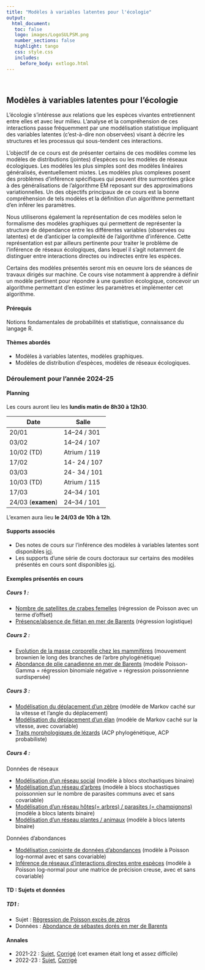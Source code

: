 ```yaml
---
title: "Modèles à variables latentes pour l'écologie"
output: 
  html_document:
   toc: false
   logo: images/LogoSULPSM.png
   number_sections: false
   highlight: tango
   css: style.css
   includes:
     before_body: extlogo.html
---
```


<br>

## Modèles à variables latentes pour l'écologie

L'écologie s'intéresse aux relations que les espèces vivantes entretiennent entre elles et avec leur milieu. L'analyse et la compréhension de ces interactions passe fréquemment par une modélisation statistique impliquant des variables latentes (c'est-à-dire non observées) visant à décrire les structures et les processus qui sous-tendent ces interactions.

L'objectif de ce cours est de présenter certains de ces modèles comme les modèles de distributions (jointes) d'espèces ou les modèles de réseaux écologiques. Les modèles les plus simples sont des modèles linéaires généralisés, éventuellement mixtes. Les modèles plus complexes posent des problèmes d'inférence spécifiques qui peuvent être surmontées grâce à des généralisations de l'algorithme EM reposant sur des approximations variationnelles. Un des objectifs principaux de ce cours est la bonne compréhension de tels modèles et la définition d'un algorithme permettant d'en inférer les paramètres.

Nous utiliserons également la représentation de ces modèles selon le formalisme des modèles graphiques qui permettent de représenter la structure de dépendance entre les différentes variables (observées ou latentes) et de d’anticiper la complexité de l’algorithme d’inférence. Cette représentation est par ailleurs pertinente pour traiter le problème de l’inférence de réseaux écologiques, dans lequel il s’agit notamment de distinguer entre interactions directes ou indirectes entre les espèces.

Certains des modèles présentés seront mis en oeuvre lors de séances de travaux dirigés sur machine. Ce cours vise notamment à apprendre à définir un modèle pertinent pour répondre à une question écologique, concevoir un algorithme permettant d'en estimer les paramètres et implémenter cet algorithme.

#### Prérequis 
Notions fondamentales de probabilités et statistique, connaissance du langage R.

#### Thèmes abordés

- Modèles à variables latentes, modèles graphiques.
- Modèles de distribution d'espèces, modèles de réseaux écologiques.

### Déroulement pour l'année 2024-25

#### Planning

Les cours auront lieu les **lundis matin de 8h30 à 12h30**.

Date               | Salle
------------------ | -------------
20/01              | 14--24 / 301   
03/02              | 14--24 / 107   
10/02 (TD)         | Atrium / 119 <!-- 14--24 / 107 -->
17/02              | 14- 24 / 107   
03/03              | 24- 34 / 101   
10/03 (TD)         | Atrium / 115 <!-- 24--34 / 101 -->
17/03              | 24--34 / 101   
24/03 (**examen**) | 24--34 / 101   

L'examen aura lieu **le 24/03 de 10h à 12h**.

<!-- * en salle 24-34/309 : les 16, 23, 30 janvier, 6 et 13 février, -->
<!-- * en salle 14-24/201 : les 27 février, 5, 12, 19 et 26 mars. -->

<!-- Le planning est également disponible [ ici](https://m2stat.sorbonne-universite.fr/enseignement/agenda/) et [là](https://isup.sorbonne-universite.fr/plannings-2023-2024). Les salles de TD seront précisées au fur et à mesure. -->

#### Supports associés

* Des notes de cours sur l'inférence des modèles à variables latentes sont disponibles [ici](https://scj-robin.github.io/lecture-notes.html).
* Les supports d'une série de cours doctoraux sur certains des modèles présentés en cours sont disponibles [ici](https://scj-robin.github.io/lecture-slides.html).

#### Exemples présentés en cours

##### Cours 1 : 

*  [Nombre de satellites de crabes femelles](https://scj-robin.github.io/examples/HorseshoeGLMpoisson.html) (régression de Poisson avec un terme d'offset) 
*  [Présence/absence de flétan en mer de Barents](https://scj-robin.github.io/examples/BarentsGLMbernoulli.html) (régression logistique)
  
##### Cours 2 : 

*  [Evolution de la masse corporelle chez les mammifères](https://scj-robin.github.io/examples/CarnivoreBodymass.html) (mouvement brownien le long des branches de l'arbre phylogénétique) 
*  [Abondance de plie canadienne en mer de Barents](https://scj-robin.github.io/examples/BarentsGLMnegbin) (modèle Poisson-Gamma = régression binomiale négative = régression poissonnienne surdispersée)

##### Cours 3 : 

*  [Modélisation du déplacement d'un zèbre](https://scj-robin.github.io/examples/PEL19-zebra.html) (modèle de Markov caché sur la vitesse et l'angle du déplacement) 
*  [Modélisation du déplacement d'un élan](https://scj-robin.github.io/examples/BarentsGLMnegbin) (modèle de Markov caché sur la vitesse, avec covariable)
*  [Traits morphologiques de lézards](https://scj-robin.github.io/examples/Lizards-PhyloPCA) (ACP phylogénétique, ACP probabiliste)

##### Cours 4 : 

####### Données de réseaux

*  [Modélisation d'un réseau social](https://scj-robin.github.io/examples/KarateSBM.html) (modèle à blocs stochastiques binaire) 
*  [Modélisation d'un réseau d'arbres](https://scj-robin.github.io/examples/TreeInteractions-SBM.html) (modèle à blocs stochastiques poissonnien sur le nombre de parasites communs avec et sans covariable) 
*  [Modélisation d'un réseau hôtes(= arbres) / parasites (= champignons)](https://scj-robin.github.io/examples/FungiTreeInteractions-LBM.html) (modèle à blocs latents binaire)
*  [Modélisation d'un réseau plantes / animaux](https://scj-robin.github.io/examples/PlantAnimals-MultipartiteLBM.html) (modèle à blocs latents binaire)

####### Données d'abondances

*  [Modélisation conjointe de données d'abondances](https://scj-robin.github.io/examples/BarentsPLN) (modèle à Poisson log-normal avec et sans covariable)
*  [Inférence de réseaux d'interactions directes entre espèces](https://scj-robin.github.io/examples/BarentsPLNnetwork.html) (modèle à Poisson log-normal pour une matrice de précision creuse, avec et sans covariable)

#### TD : Sujets et données 

##### TD1 : 

* Sujet : [Régression de Poisson excès de zéros](https://scj-robin.github.io/td/TD1.pdf)
* Données : [Abondance de sébastes dorés en mer de Barents](https://scj-robin.github.io/td/GoldenRedfish.csv) 

#### Annales

* 2021-22 :  [Sujet](https://scj-robin.github.io/examples/Examen2022-Sujet.pdf), [Corrigé](https://scj-robin.github.io/examples/Examen2022-Corrige.pdf) (cet examen était long et assez difficile)
* 2022-23 :  [Sujet](https://scj-robin.github.io/examples/Examen2023-Sujet.pdf), [Corrigé](https://scj-robin.github.io/examples/Examen2022-Corrige.pdf) 

